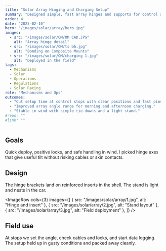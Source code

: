 ```yaml
---
title: "Solar Array Hinging and Charging Setup"
summary: "Designed simple, fast array hinges and supports for control stops and roadside camp charging."
order: 4
date: "2025-02-10"
hero: "/images/solar/array/hero.jpg"
images:
  - src: "/images/solar/OM/OM CAD.JPG"
    alt: "Array hinge detail"
  - src: "/images/solar/OM/ts bh.jpg"
    alt: "Bonding on Composite Mounts"
  - src: "/images/solar/OM/charging 1.jpg"
    alt: "Deployed in the field"
tags:
  - Mechanisms
  - Solar
  - Operations
  - Regulations
  - Solar Racing
role: "Mechanisms and Ops"
outcomes:
  - "Cut setup time at control stops with clear positions and fast pins."
  - "Improved array angle range for morning and afternoon charging."
  - "Stable in wind with simple tie-downs and a light stand."
#repo: ""
#link: ""
---
```



## Goals

Quick deploy, positive locks, and safe handling in wind. I picked hinge axes that give useful tilt without risking cables or skin contacts.

## Design

The hinge brackets land on reinforced inserts in the shell. The stand is light and nests in the car. 

<ImageRow
  cols={3}
  images={[
    { src: "/images/solar/array/1.jpg", alt: "Hinge and insert" },
    { src: "/images/solar/array/2.jpg", alt: "Stand layout" },
    { src: "/images/solar/array/3.jpg", alt: "Field deployment" },
  ]}
/>

## Field use

At stops we set the angle, check cables and locks, and start data logging. The setup held up in gusty conditions and packed away cleanly.
